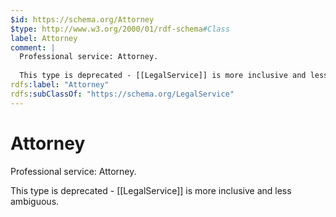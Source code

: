 ```yaml
---
$id: https://schema.org/Attorney
$type: http://www.w3.org/2000/01/rdf-schema#Class
label: Attorney
comment: |
  Professional service: Attorney.
  
  This type is deprecated - [[LegalService]] is more inclusive and less ambiguous.
rdfs:label: "Attorney"
rdfs:subClassOf: "https://schema.org/LegalService"
---
```


# Attorney

Professional service: Attorney. 

This type is deprecated - [[LegalService]] is more inclusive and less ambiguous.

